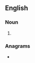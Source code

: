==English==

===Noun===
{{head|en|noun plural form}}

# {{plural of|rightism|lang=en}}

===Anagrams===
* {{anagrams|en|a=ghiimrsst|Miss Right}}